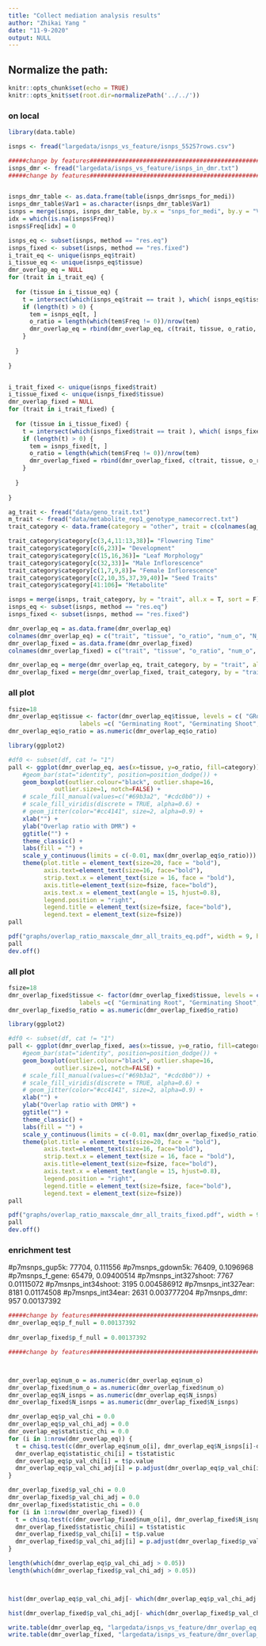 ```yaml
---
title: "Collect mediation analysis results"
author: "Zhikai Yang "
date: "11-9-2020"
output: NULL
---
```



## Normalize the path:

```r
knitr::opts_chunk$set(echo = TRUE) 
knitr::opts_knit$set(root.dir=normalizePath('../../')) 
```


### on local

```r
library(data.table)

isnps <- fread("largedata/isnps_vs_feature/isnps_55257rows.csv")

#####change by features########################################################################################
isnps_dmr <- fread("largedata/isnps_vs_feature/isnps_in_dmr.txt")
#####change by features########################################################################################


isnps_dmr_table <- as.data.frame(table(isnps_dmr$snps_for_medi)) 
isnps_dmr_table$Var1 = as.character(isnps_dmr_table$Var1)
isnps = merge(isnps, isnps_dmr_table, by.x = "snps_for_medi", by.y = "Var1", sort = F, all.x = T)
idx = which(is.na(isnps$Freq))
isnps$Freq[idx] = 0

isnps_eq <- subset(isnps, method == "res.eq")
isnps_fixed <- subset(isnps, method == "res.fixed")
i_trait_eq <- unique(isnps_eq$trait)
i_tissue_eq <- unique(isnps_eq$tissue)
dmr_overlap_eq = NULL
for (trait in i_trait_eq) {
  
  for (tissue in i_tissue_eq) {
    t = intersect(which(isnps_eq$trait == trait ), which( isnps_eq$tissue == tissue))
    if (length(t) > 0) {
      tem = isnps_eq[t, ]
      o_ratio = length(which(tem$Freq != 0))/nrow(tem)
      dmr_overlap_eq = rbind(dmr_overlap_eq, c(trait, tissue, o_ratio, length(which(tem$Freq != 0)), nrow(tem) ))
    }
    
  }
  
}


i_trait_fixed <- unique(isnps_fixed$trait)
i_tissue_fixed <- unique(isnps_fixed$tissue)
dmr_overlap_fixed = NULL
for (trait in i_trait_fixed) {
  
  for (tissue in i_tissue_fixed) {
    t = intersect(which(isnps_fixed$trait == trait ), which( isnps_fixed$tissue == tissue))
    if (length(t) > 0) {
      tem = isnps_fixed[t, ]
      o_ratio = length(which(tem$Freq != 0))/nrow(tem)
      dmr_overlap_fixed = rbind(dmr_overlap_fixed, c(trait, tissue, o_ratio, length(which(tem$Freq != 0)), nrow(tem) ))
    }
    
  }
  
}
```

```r
ag_trait <- fread("data/geno_trait.txt")
m_trait <- fread("data/metabolite_rep1_genotype_namecorrect.txt")
trait_category <- data.frame(category = "other", trait = c(colnames(ag_trait)[-1], colnames(m_trait)[-1]))

trait_category$category[c(3,4,11:13,38)]= "Flowering Time"
trait_category$category[c(6,23)]= "Development"
trait_category$category[c(15,16,36)]= "Leaf Morphology"
trait_category$category[c(32,33)]= "Male Inflorescence"
trait_category$category[c(1,7,9,8)]= "Female Inflorescence"
trait_category$category[c(2,10,35,37,39,40)]= "Seed Traits"
trait_category$category[41:106]= "Metabolite"

isnps = merge(isnps, trait_category, by = "trait", all.x = T, sort = F)
isnps_eq <- subset(isnps, method == "res.eq")
isnps_fixed <- subset(isnps, method == "res.fixed")

dmr_overlap_eq = as.data.frame(dmr_overlap_eq)
colnames(dmr_overlap_eq) = c("trait", "tissue", "o_ratio", "num_o", "N_isnps")
dmr_overlap_fixed = as.data.frame(dmr_overlap_fixed)
colnames(dmr_overlap_fixed) = c("trait", "tissue", "o_ratio", "num_o", "N_isnps")

dmr_overlap_eq = merge(dmr_overlap_eq, trait_category, by = "trait", all.x = T, sort = F)
dmr_overlap_fixed = merge(dmr_overlap_fixed, trait_category, by = "trait", all.x = T, sort = F)

```

### all plot
```r
fsize=18
dmr_overlap_eq$tissue <- factor(dmr_overlap_eq$tissue, levels = c( "GRoot", "GShoot", "L3Base", "L3Tip", "LMAD", "LMAN","Kern"),
                    labels =c( "Germinating Root", "Germinating Shoot", "Leaf 3 base", "Leaf 3 tip", "Adult leaf during the day", "Adult leaf at night","Kernels after pollination"))
dmr_overlap_eq$o_ratio = as.numeric(dmr_overlap_eq$o_ratio)

library(ggplot2)

#df0 <- subset(df, cat != "1")
pall <- ggplot(dmr_overlap_eq, aes(x=tissue, y=o_ratio, fill=category)) +
    #geom_bar(stat="identity", position=position_dodge()) +
    geom_boxplot(outlier.colour="black", outlier.shape=16, 
             outlier.size=1, notch=FALSE) +
    # scale_fill_manual(values=c("#69b3a2", "#cdc0b0")) +
    # scale_fill_viridis(discrete = TRUE, alpha=0.6) +
    # geom_jitter(color="#cc4141", size=2, alpha=0.9) +
    xlab("") +
    ylab("Overlap ratio with DMR") +
    ggtitle("") +
    theme_classic() +
    labs(fill = "") +
    scale_y_continuous(limits = c(-0.01, max(dmr_overlap_eq$o_ratio))) +
    theme(plot.title = element_text(size=20, face = "bold"), 
          axis.text=element_text(size=16, face="bold"),
          strip.text.x = element_text(size = 16, face = "bold"),
          axis.title=element_text(size=fsize, face="bold"),
          axis.text.x = element_text(angle = 15, hjust=0.8),
          legend.position = "right", 
          legend.title = element_text(size=fsize, face="bold"),
          legend.text = element_text(size=fsize))
pall

pdf("graphs/overlap_ratio_maxscale_dmr_all_traits_eq.pdf", width = 9, height= 6)
pall
dev.off()

```

### all plot
```r
fsize=18
dmr_overlap_fixed$tissue <- factor(dmr_overlap_fixed$tissue, levels = c( "GRoot", "GShoot", "L3Base", "L3Tip", "LMAD", "LMAN","Kern"),
                    labels =c( "Germinating Root", "Germinating Shoot", "Leaf 3 base", "Leaf 3 tip", "Adult leaf during the day", "Adult leaf at night","Kernels after pollination"))
dmr_overlap_fixed$o_ratio = as.numeric(dmr_overlap_fixed$o_ratio)

library(ggplot2)

#df0 <- subset(df, cat != "1")
pall <- ggplot(dmr_overlap_fixed, aes(x=tissue, y=o_ratio, fill=category)) +
    #geom_bar(stat="identity", position=position_dodge()) +
    geom_boxplot(outlier.colour="black", outlier.shape=16, 
             outlier.size=1, notch=FALSE) +
    # scale_fill_manual(values=c("#69b3a2", "#cdc0b0")) +
    # scale_fill_viridis(discrete = TRUE, alpha=0.6) +
    # geom_jitter(color="#cc4141", size=2, alpha=0.9) +
    xlab("") +
    ylab("Overlap ratio with DMR") +
    ggtitle("") +
    theme_classic() +
    labs(fill = "") +
    scale_y_continuous(limits = c(-0.01, max(dmr_overlap_fixed$o_ratio))) +
    theme(plot.title = element_text(size=20, face = "bold"), 
          axis.text=element_text(size=16, face="bold"),
          strip.text.x = element_text(size = 16, face = "bold"),
          axis.title=element_text(size=fsize, face="bold"),
          axis.text.x = element_text(angle = 15, hjust=0.8),
          legend.position = "right", 
          legend.title = element_text(size=fsize, face="bold"),
          legend.text = element_text(size=fsize))
pall

pdf("graphs/overlap_ratio_maxscale_dmr_all_traits_fixed.pdf", width = 9, height= 6)
pall
dev.off()

```


### enrichment test
#p7msnps_gup5k: 77704, 0.111556
#p7msnps_gdown5k: 76409, 0.1096968
#p7msnps_f_gene: 65479, 0.09400514
#p7msnps_int327shoot: 7767 0.01115072
#p7msnps_int34shoot: 3195 0.004586912
#p7msnps_int327ear: 8181 0.01174508
#p7msnps_int34ear: 2631 0.003777204
#p7msnps_dmr: 957 0.00137392
```r

#####change by features########################################################################################
dmr_overlap_eq$p_f_null = 0.00137392
 
dmr_overlap_fixed$p_f_null = 0.00137392

#####change by features########################################################################################



dmr_overlap_eq$num_o = as.numeric(dmr_overlap_eq$num_o)
dmr_overlap_fixed$num_o = as.numeric(dmr_overlap_fixed$num_o)
dmr_overlap_eq$N_isnps = as.numeric(dmr_overlap_eq$N_isnps)
dmr_overlap_fixed$N_isnps = as.numeric(dmr_overlap_fixed$N_isnps)

dmr_overlap_eq$p_val_chi = 0.0
dmr_overlap_eq$p_val_chi_adj = 0.0
dmr_overlap_eq$statistic_chi = 0.0
for (i in 1:nrow(dmr_overlap_eq)) {
  t = chisq.test(c(dmr_overlap_eq$num_o[i], dmr_overlap_eq$N_isnps[i]-dmr_overlap_eq$num_o[i]),p=c(dmr_overlap_eq$p_f_null[i], 1-dmr_overlap_eq$p_f_null[i]))
  dmr_overlap_eq$statistic_chi[i] = t$statistic
  dmr_overlap_eq$p_val_chi[i] = t$p.value
  dmr_overlap_eq$p_val_chi_adj[i] = p.adjust(dmr_overlap_eq$p_val_chi[i], method = "fdr", n= nrow(dmr_overlap_eq))
}

dmr_overlap_fixed$p_val_chi = 0.0
dmr_overlap_fixed$p_val_chi_adj = 0.0
dmr_overlap_fixed$statistic_chi = 0.0
for (i in 1:nrow(dmr_overlap_fixed)) {
  t = chisq.test(c(dmr_overlap_fixed$num_o[i], dmr_overlap_fixed$N_isnps[i]-dmr_overlap_fixed$num_o[i]),p=c(dmr_overlap_fixed$p_f_null[i], 1-dmr_overlap_fixed$p_f_null[i]))
  dmr_overlap_fixed$statistic_chi[i] = t$statistic
  dmr_overlap_fixed$p_val_chi[i] = t$p.value
  dmr_overlap_fixed$p_val_chi_adj[i] = p.adjust(dmr_overlap_fixed$p_val_chi[i], method = "fdr", n= nrow(dmr_overlap_fixed))
}

length(which(dmr_overlap_eq$p_val_chi_adj > 0.05))
length(which(dmr_overlap_fixed$p_val_chi_adj > 0.05))



hist(dmr_overlap_eq$p_val_chi_adj[- which(dmr_overlap_eq$p_val_chi_adj > 0.05)], main = "Distribution of adjusted p-value by FDR (Medfix.0.5)", xlab = "adjusted p-value")

hist(dmr_overlap_fixed$p_val_chi_adj[- which(dmr_overlap_fixed$p_val_chi_adj > 0.05)], main = "Distribution of adjusted p-value by FDR (Medfix.bic)", xlab = "adjusted p-value")

write.table(dmr_overlap_eq, "largedata/isnps_vs_feature/dmr_overlap_eq.csv", sep=",", row.names=FALSE, quote=FALSE)
write.table(dmr_overlap_fixed, "largedata/isnps_vs_feature/dmr_overlap_fixed.csv", sep=",", row.names=FALSE, quote=FALSE)



```

